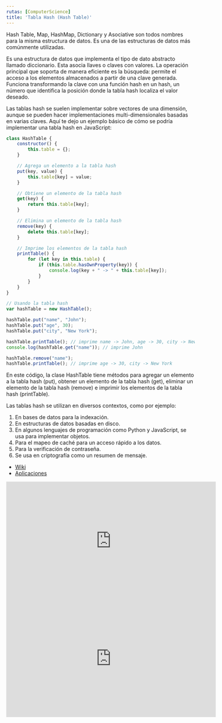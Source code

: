 ```yaml
---
rutas: [ComputerScience]
title: 'Tabla Hash (Hash Table)'
---
```


Hash Table, Map, HashMap, Dictionary y Asociative son todos nombres para la misma estructura de datos. Es una de las estructuras de datos más comúnmente utilizadas.

Es una estructura de datos que implementa el tipo de dato abstracto llamado diccionario. Esta asocia llaves o claves con valores. La operación principal que soporta de manera eficiente es la búsqueda: permite el acceso a los elementos almacenados a partir de una clave generada. Funciona transformando la clave con una función hash en un hash, un número que identifica la posición donde la tabla hash localiza el valor deseado.

Las tablas hash se suelen implementar sobre vectores de una dimensión, aunque se pueden hacer implementaciones multi-dimensionales basadas en varias claves.
Aquí te dejo un ejemplo básico de cómo se podría implementar una tabla hash en JavaScript:

```js
class HashTable {
    constructor() {
        this.table = {};
    }

    // Agrega un elemento a la tabla hash
    put(key, value) {
        this.table[key] = value;
    }

    // Obtiene un elemento de la tabla hash
    get(key) {
        return this.table[key];
    }

    // Elimina un elemento de la tabla hash
    remove(key) {
        delete this.table[key];
    }

    // Imprime los elementos de la tabla hash
    printTable() {
        for (let key in this.table) {
            if (this.table.hasOwnProperty(key)) {
                console.log(key + " -> " + this.table[key]);
            }
        }
    }
}

// Usando la tabla hash
var hashTable = new HashTable();

hashTable.put("name", "John");
hashTable.put("age", 30);
hashTable.put("city", "New York");

hashTable.printTable(); // imprime name -> John, age -> 30, city -> New York
console.log(hashTable.get("name")); // imprime John

hashTable.remove("name");
hashTable.printTable(); // imprime age -> 30, city -> New York
```
En este código, la clase HashTable tiene métodos para agregar un elemento a la tabla hash (put), obtener un elemento de la tabla hash (get), eliminar un elemento de la tabla hash (remove) e imprimir los elementos de la tabla hash (printTable).

Las tablas hash se utilizan en diversos contextos, como por ejemplo:

1. En bases de datos para la indexación.
1. En estructuras de datos basadas en disco.
1. En algunos lenguajes de programación como Python y JavaScript, se usa para implementar objetos.
1. Para el mapeo de caché para un acceso rápido a los datos.
1. Para la verificación de contraseña.
1. Se usa en criptografía como un resumen de mensaje.

* [Wiki](https://es.wikipedia.org/wiki/Tabla_hash)
* [Aplicaciones](https://barcelonageeks.com/aplicaciones-ventajas-y-desventajas-de-la-estructura-de-datos-hash/)

<iframe width="560" height="315" src="https://www.youtube.com/embed/knV86FlSXJ8?si=0K47DWabmOTWdCLV&cc_lang_pref=es" title="YouTube video player" frameborder="0" allow="accelerometer; autoplay; clipboard-write; encrypted-media; gyroscope; picture-in-picture; web-share" allowfullscreen></iframe>

<iframe width="560" height="315" src="https://www.youtube.com/embed/LluB6jU-SwY?si=GNNpOhRRo-RL35Lm" title="YouTube video player" frameborder="0" allow="accelerometer; autoplay; clipboard-write; encrypted-media; gyroscope; picture-in-picture; web-share" allowfullscreen></iframe>
